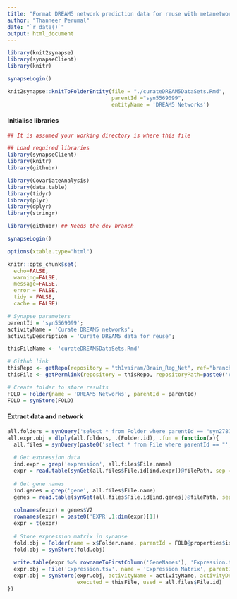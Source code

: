 ```yaml
---
title: "Format DREAM5 network prediction data for reuse with metanetwork pipeline"
author: "Thanneer Perumal"
date: "`r date()`"
output: html_document
---
```

```r
library(knit2synapse)
library(synapseClient)
library(knitr)

synapseLogin()

knit2synapse::knitToFolderEntity(file = "./curateDREAM5DataSets.Rmd",
                                 parentId ="syn5569099",
                                 entityName = 'DREAM5 Networks')
```
#### Initialise libraries
```r
## It is assumed your working directory is where this file

## Load required libraries
library(synapseClient)
library(knitr)
library(githubr)

library(CovariateAnalysis)
library(data.table)
library(tidyr)
library(plyr)
library(dplyr)
library(stringr)

library(githubr) ## Needs the dev branch

synapseLogin()

options(xtable.type="html")

knitr::opts_chunk$set(
  echo=FALSE,
  warning=FALSE,
  message=FALSE,
  error = FALSE,
  tidy = FALSE,
  cache = FALSE)
```

```r
# Synapse parameters
parentId = 'syn5569099';
activityName = 'Curate DREAM5 networks';
activityDescription = 'Curate DREAM5 data for reuse';

thisFileName <- 'curateDREAM5DataSets.Rmd'

# Github link
thisRepo <- getRepo(repository = "th1vairam/Brain_Reg_Net", ref="branch", refName='synNet')
thisFile <- getPermlink(repository = thisRepo, repositoryPath=paste0('code/Rmd/',thisFileName))

# Create folder to store results
FOLD = Folder(name = 'DREAM5 Networks', parentId = parentId)
FOLD = synStore(FOLD)
```
#### Extract data and network
```r
all.folders = synQuery('select * from Folder where parentId == "syn2787212"')
all.expr.obj = dlply(all.folders, .(Folder.id), .fun = function(x){
  all.files = synQuery(paste0('select * from File where parentId == "',x$Folder.id,'"'))
  
  # Get expression data
  ind.expr = grep('expression', all.files$File.name)
  expr = read.table(synGet(all.files$File.id[ind.expr])@filePath, sep = '\t', header = T, fill=NA)
  
  # Get gene names
  ind.genes = grep('gene', all.files$File.name)
  genes = read.table(synGet(all.files$File.id[ind.genes])@filePath, sep = '\t', header = F, fill=NA)
  
  colnames(expr) = genes$V2
  rownames(expr) = paste0('EXPR',1:dim(expr)[1])
  expr = t(expr)
  
  # Store expression matrix in synapse
  fold.obj = Folder(name = x$Folder.name, parentId = FOLD@properties$id)
  fold.obj = synStore(fold.obj)
  
  write.table(expr %>% rownameToFirstColumn('GeneNames'), 'Expression.tsv',sep = '\t',row.names = F, quote=F)
  expr.obj = File('Expression.tsv', name = 'Expression Matrix', parentId = fold.obj@properties$id)
  expr.obj = synStore(expr.obj, activityName = activityName, activityDescription = activityDescription,
                      executed = thisFile, used = all.files$File.id)
})
```
